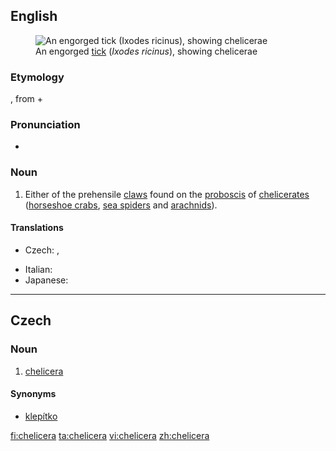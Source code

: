 ==English==
[[File:Ixodus ricinus 5x.jpg|right|thumb|An engorged [[tick]] (''Ixodes ricinus''), showing chelicerae]]

===Etymology===
{{etyl|NL.|en}}, from {{etyl|grc|en}} {{term|lang=grc|χηλή||jawbone}} + {{term|lang=grc|κέρας||horn}}

===Pronunciation===
* {{IPA|/kəˈlɪ.sə.ɹə/|lang=en}}

===Noun===
{{en-noun|chelicerae}}

# {{context|zoology|lang=en}} Either of the prehensile [[claws]] found on the [[proboscis]] of [[chelicerate]]s ([[horseshoe crab]]s, [[sea spider]]s and [[arachnid]]s).

====Translations====
{{trans-top|chelicera}}
* Czech: {{t|cs|klepítko|n}},  {{t|cs|chelicera|f}}
{{trans-mid}}
* Italian: {{t|it|chelicero|m}}
* Japanese: {{t|ja|鋏角|tr=きょうかく, kyōkaku|sc=Jpan}}
{{trans-bottom}}

----

==Czech==

===Noun===
{{cs-noun|g=f}}

# [[#English|chelicera]]

====Synonyms====
* [[klepítko]] {{g|n}}

[[fi:chelicera]]
[[ta:chelicera]]
[[vi:chelicera]]
[[zh:chelicera]]